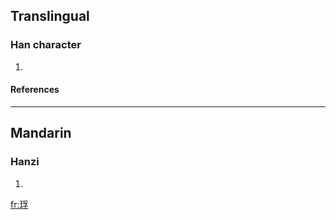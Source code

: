 ==Translingual==
===Han character===
{{Han char|rn=96|rad=玉|as=07|sn=11|four=1214<sub>7</sub>|canj=一土月弓木 (MGBND)}}
# {{defn|Han|sort=玉07}}
====References====
{{Han ref|kx=0733.060|dkj=21016|dj=1145.030|hdz=21117.170|uh=7408|ud=29704|bh=D679|bd=54905}}

----
==Mandarin==
===Hanzi===
{{cmn-hanzi|pin=[[fú]] (fu2)|wg=fu<sup>2</sup>}}
# {{defn|Mandarin}}

[[fr:琈]]